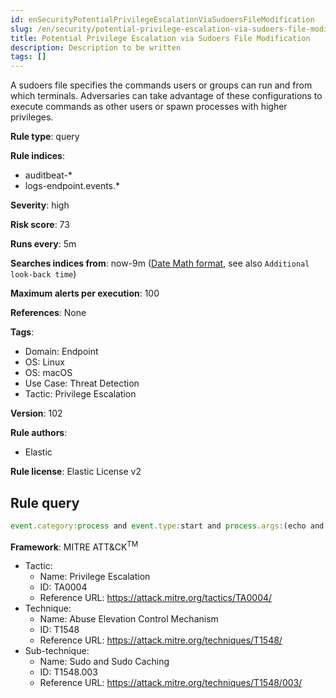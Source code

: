 ```yaml
---
id: enSecurityPotentialPrivilegeEscalationViaSudoersFileModification
slug: /en/security/potential-privilege-escalation-via-sudoers-file-modification
title: Potential Privilege Escalation via Sudoers File Modification
description: Description to be written
tags: []
---
```


<div id="potential-privilege-escalation-via-sudoers-file-modification"></div>

A sudoers file specifies the commands users or groups can run and from which terminals. Adversaries can take advantage of these configurations to execute commands as other users or spawn processes with higher privileges.

**Rule type**: query

**Rule indices**: 

* auditbeat-*
* logs-endpoint.events.*

**Severity**: high

**Risk score**: 73

**Runs every**: 5m

**Searches indices from**: now-9m ([Date Math format](((ref))/common-options.html#date-math), see also <DocLink id="enSecurityRulesUiCreate" section="set-the-rules-schedule">`Additional look-back time`</DocLink>)

**Maximum alerts per execution**: 100

**References**: None

**Tags**: 

* Domain: Endpoint
* OS: Linux
* OS: macOS
* Use Case: Threat Detection
* Tactic: Privilege Escalation

**Version**: 102

**Rule authors**: 

* Elastic

**Rule license**: Elastic License v2

## Rule query

```js
event.category:process and event.type:start and process.args:(echo and *NOPASSWD*ALL*)

```

**Framework**: MITRE ATT&CK<sup>TM</sup>

* Tactic:
    * Name: Privilege Escalation
    * ID: TA0004
    * Reference URL: https://attack.mitre.org/tactics/TA0004/
* Technique:
    * Name: Abuse Elevation Control Mechanism
    * ID: T1548
    * Reference URL: https://attack.mitre.org/techniques/T1548/
* Sub-technique:
    * Name: Sudo and Sudo Caching
    * ID: T1548.003
    * Reference URL: https://attack.mitre.org/techniques/T1548/003/

